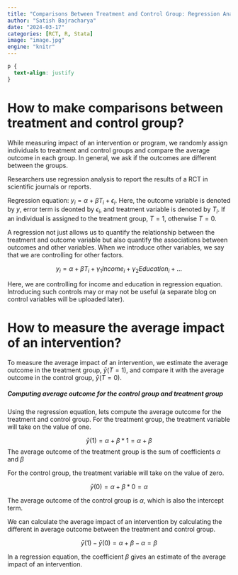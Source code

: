 ```yaml
---
title: "Comparisons Between Treatment and Control Group: Regression Analysis"
author: "Satish Bajracharya"
date: "2024-03-17"
categories: [RCT, R, Stata]
image: "image.jpg"
engine: "knitr"
---
```


```css
p {
  text-align: justify
}
```

# How to make comparisons between treatment and control group?

While measuring impact of an intervention or program, we randomly assign individuals to treatment and control groups and compare the average outcome in each group. In general, we ask if the outcomes are different between the groups. 

Researchers use regression analysis to report the results of a RCT in scientific journals or reports.

::: {.callout-note}
Regression equation: $y_i= \alpha + \beta T_i + \epsilon_i$. Here, the outcome variable is denoted by $y$, error term is deonted by $\epsilon_i$, and treatment variable is denoted by $T_i$. If an individual is assigned to the treatment group, $T = 1$, otherwise $T = 0$. 
:::

A regression not just allows us to quantify the relationship between the treatment and outcome variable but also quantify the associations between outcomes and other variables. When we introduce other variables, we say that we are controlling for other factors. 

$$y_i = \alpha + \beta T_i + \gamma_1 Income_i + \gamma_2 Education_i + ... $$

Here, we are controlling for income and education in regression equation. Introducing such controls may or may not be useful (a separate blog on control variables will be uploaded later).  

# How to measure the average impact of an intervention?

To measure the average impact of an intervention, we estimate the average outcome in the treatment group, $\bar y (T=1)$, and compare it with the average outcome in the control group, $\bar y (T=0)$. 

##### Computing average outcome for the control group and treatment group

Using the regression equation, lets compute the average outcome for the treatment and control group. For the treatment group, the treatment variable will take on the value of one. 

$$ \bar y(1) = \alpha + \beta * 1 = \alpha + \beta $$
The average outcome of the treatment group is the sum of coefficients $\alpha$ and $\beta$

For the control group, the treatment variable will take on the value of zero. 

$$\bar y(0) = \alpha + \beta * 0 = \alpha$$

The average outcome of the control group is $\alpha$, which is also the intercept term. 

We can calculate the average impact of an intervention by calculating the different in average outcome between the treatment and control group. 

$$\bar y(1) - \bar y(0) = \alpha + \beta -\alpha = \beta$$

In a regression equation, the coefficient $\beta$ gives an estimate of the average impact of an intervention.   